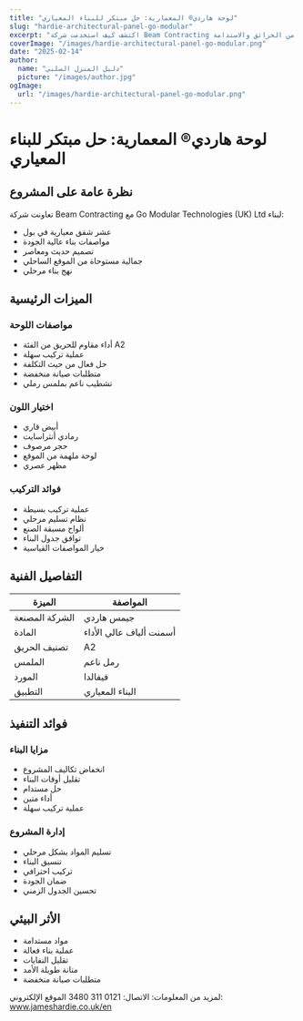 ```yaml
---
title: "لوحة هاردي® المعمارية: حل مبتكر للبناء المعياري"
slug: "hardie-architectural-panel-go-modular"
excerpt: "اكتشف كيف استخدمت شركة Beam Contracting لوحة هاردي® المعمارية لمشروع الشقق المعيارية المبتكر في بول، مما يوفر فوائد تتعلق بالسلامة من الحرائق والاستدامة."
coverImage: "/images/hardie-architectural-panel-go-modular.png"
date: "2025-02-14"
author:
  name: "دليل المنزل السلبي"
  picture: "/images/author.jpg"
ogImage:
  url: "/images/hardie-architectural-panel-go-modular.png"
---
```


# لوحة هاردي® المعمارية: حل مبتكر للبناء المعياري

## نظرة عامة على المشروع

تعاونت شركة Beam Contracting مع Go Modular Technologies (UK) Ltd لبناء:

- عشر شقق معيارية في بول
- مواصفات بناء عالية الجودة
- تصميم حديث ومعاصر
- جمالية مستوحاة من الموقع الساحلي
- نهج بناء مرحلي

## الميزات الرئيسية

### مواصفات اللوحة
- أداء مقاوم للحريق من الفئة A2
- عملية تركيب سهلة
- حل فعال من حيث التكلفة
- متطلبات صيانة منخفضة
- تشطيب ناعم بملمس رملي

### اختيار اللون
- أبيض قاري
- رمادي أنثراسايت
- حجر مرصوف
- لوحة ملهمة من الموقع
- مظهر عصري

### فوائد التركيب
- عملية تركيب بسيطة
- نظام تسليم مرحلي
- ألواح مسبقة الصنع
- توافق جدول البناء
- خيار المواصفات القياسية

## التفاصيل الفنية

| الميزة | المواصفة |
|---------|--------------|
| الشركة المصنعة | جيمس هاردي |
| المادة | أسمنت ألياف عالي الأداء |
| تصنيف الحريق | A2 |
| الملمس | رمل ناعم |
| المورد | فيفالدا |
| التطبيق | البناء المعياري |

## فوائد التنفيذ

### مزايا البناء
- انخفاض تكاليف المشروع
- تقليل أوقات البناء
- حل مستدام
- أداء متين
- عملية تركيب سهلة

### إدارة المشروع
- تسليم المواد بشكل مرحلي
- تنسيق البناء
- تركيب احترافي
- ضمان الجودة
- تحسين الجدول الزمني

## الأثر البيئي

- مواد مستدامة
- عملية بناء فعالة
- تقليل النفايات
- متانة طويلة الأمد
- متطلبات صيانة منخفضة

لمزيد من المعلومات:
الاتصال: 0121 311 3480
الموقع الإلكتروني: www.jameshardie.co.uk/en